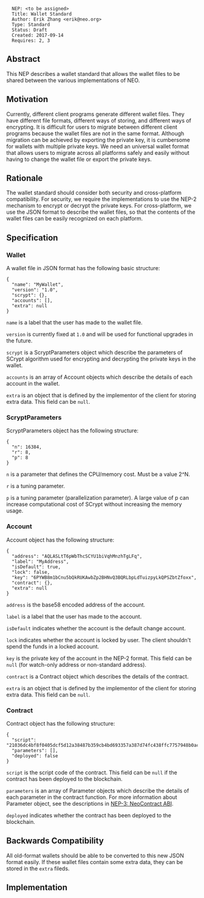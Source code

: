 <pre>
  NEP: <to be assigned>
  Title: Wallet Standard
  Author: Erik Zhang <erik@neo.org>
  Type: Standard
  Status: Draft
  Created: 2017-09-14
  Requires: 2, 3
</pre>

==Abstract==

This NEP describes a wallet standard that allows the wallet files to be shared between the various implementations of NEO.

==Motivation==

Currently, different client programs generate different wallet files. They have different file formats, different ways of storing, and different ways of encrypting. It is difficult for users to migrate between different client programs because the wallet files are not in the same format. Although migration can be achieved by exporting the private key, it is cumbersome for wallets with multiple private keys. We need an universal wallet format that allows users to migrate across all platforms safely and easily without having to change the wallet file or export the private keys.

==Rationale==

The wallet standard should consider both security and cross-platform compatibility. For security, we require the implementations to use the NEP-2 mechanism to encrypt or decrypt the private keys. For cross-platform, we use the JSON format to describe the wallet files, so that the contents of the wallet files can be easily recognized on each platform.

==Specification==

===Wallet===

A wallet file in JSON format has the following basic structure:

<pre>
{
  "name": "MyWallet",
  "version": "1.0",
  "scrypt": {},
  "accounts": [],
  "extra": null
}
</pre>

<code>name</code> is a label that the user has made to the wallet file.

<code>version</code> is currently fixed at <code>1.0</code> and will be used for functional upgrades in the future.

<code>scrypt</code> is a ScryptParameters object which describe the parameters of SCrypt algorithm used for encrypting and decrypting the private keys in the wallet.

<code>accounts</code> is an array of Account objects which describe the details of each account in the wallet.

<code>extra</code> is an object that is defined by the implementor of the client for storing extra data. This field can be <code>null</code>.

===ScryptParameters===

ScryptParameters object has the following structure:

<pre>
{
  "n": 16384,
  "r": 8,
  "p": 8
}
</pre>

<code>n</code> is a parameter that defines the CPU/memory cost. Must be a value 2^N.

<code>r</code> is a tuning parameter.

<code>p</code> is a tuning parameter (parallelization parameter). A large value of p can increase computational cost of SCrypt without increasing the memory usage.

===Account===

Account object has the following structure:

<pre>
{
  "address": "AQLASLtT6pWbThcSCYU1biVqhMnzhTgLFq",
  "label": "MyAddress",
  "isDefault": true,
  "lock": false,
  "key": "6PYWB8m1bCnu5bQkRUKAwbZp2BHNvQ3BQRLbpLdTuizpyLkQPSZbtZfoxx",
  "contract": {},
  "extra": null
}
</pre>

<code>address</code> is the base58 encoded address of the account.

<code>label</code> is a label that the user has made to the account.

<code>isDefault</code> indicates whether the account is the default change account.

<code>lock</code> indicates whether the account is locked by user. The client shouldn't spend the funds in a locked account.

<code>key</code> is the private key of the account in the NEP-2 format. This field can be <code>null</code> (for watch-only address or non-standard address).

<code>contract</code> is a Contract object which describes the details of the contract.

<code>extra</code> is an object that is defined by the implementor of the client for storing extra data. This field can be <code>null</code>.

===Contract===

Contract object has the following structure:

<pre>
{
  "script": "21036dc4bf8f0405dcf5d12a38487b359cb4bd693357a387d74fc438ffc7757948b0ac",
  "parameters": [],
  "deployed": false
}
</pre>

<code>script</code> is the script code of the contract. This field can be <code>null</code> if the contract has been deployed to the blockchain.

<code>parameters</code> is an array of Parameter objects which describe the details of each parameter in the contract function. For more information about Parameter object, see the descriptions in [https://github.com/neo-project/proposals/pull/12 NEP-3: NeoContract ABI].

<code>deployed</code> indicates whether the contract has been deployed to the blockchain.

==Backwards Compatibility==

All old-format wallets should be able to be converted to this new JSON format easily. If these wallet files contain some extra data, they can be stored in the <code>extra</code> fileds.

==Implementation==
